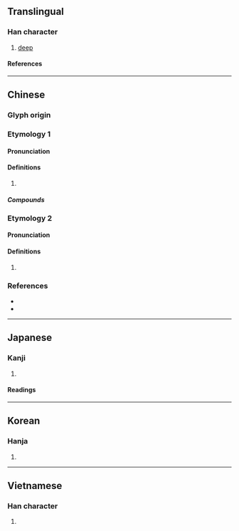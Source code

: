 {{character info/new}}
==Translingual==

===Han character===
{{Han char|rn=85|rad=水|as=04|sn=7|four=37120|canj=EPHH|ids=⿰氵勿}}

# [[deep]]

====References====
{{Han ref|kx=0611.170|dkj=17208|dj=1004.070|hdz=31570.020|uh=6C95}}

----

==Chinese==

===Glyph origin===
{{Han etym}}

===Etymology 1===
{{zh-forms}}

====Pronunciation====
{{zh-pron
|m=wù
|c=mat6
|mc=y
|oc=y
|cat=
}}

====Definitions====
{{zh-hanzi}}

# {{rfdef|zh}}

=====Compounds=====
{{zh-der|沕漠|沕穆}}

===Etymology 2===
{{zh-forms}}

====Pronunciation====
{{zh-pron
|mn=bi̍t
|cat=
}}

====Definitions====
{{zh-hanzi}}

# {{rfdef|zh}}

===References===
* {{R:nan:thcwd|3298}}
* {{R:yue:mfccd}}

----

==Japanese==

===Kanji===
{{ja-kanji|grade=|rs=水04}}

# {{defn|lang=ja|sort=水04}}

====Readings====
{{ja-readings
|on=ぶつ, もち, こつ, こち
|kun=かすか
}}

----

==Korean==

===Hanja===
{{ko-hanja|물}}

# {{defn|lang=ko|sort=水04}}

----

==Vietnamese==

===Han character===
{{vi-readings|rs=水04|reading=vắt}}

# {{defn|lang=vi|sort=水04}}